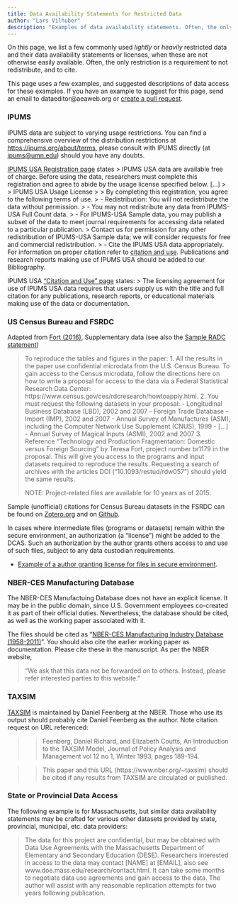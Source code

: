 ```yaml
---
title: Data Availability Statements for Restricted Data
author: "Lars Vilhuber"
description: "Examples of data availability statements. Often, the only restriction is a requirement to not redistribute, and to cite."
---
```


On this page, we list a few commonly used *lightly* or *heavily* restricted data and their data availability statements or licenses, when these are not otherwise easily available. Often, the only restriction is a requirement to not redistribute, and to cite. 

This page uses a few examples, and suggested descriptions of data access for these examples. If you have an example to suggest for this page, send an email to dataeditor@aeaweb.org or [create a pull request](https://github.com/social-science-data-editors/guidance/pulls/new).

### IPUMS

IPUMS data are subject to varying usage restrictions. You can find a comprehensive overview of the distribution restrictions at [https://ipums.org/about/terms](https://ipums.org/about/terms), please consult with IPUMS directly  (at [ipums@umn.edu](mailto:ipums@umn.edu)) should you have any doubts.


[IPUMS USA Registration page](https://uma.pop.umn.edu/usa/user/new?return_url=https%3A%2F%2Fusa.ipums.org%2Fusa-action%2Fmenu) states
> IPUMS USA data are available free of charge. Before using the data, researchers must complete this registration and agree to abide by the usage license specified below. [...] 
>
> IPUMS USA Usage License
>
> By completing this registration, you agree to the following terms of use.
> - Redistribution: You will not redistribute the data without permission.
>   - You may not redistribute any data from IPUMS-USA Full Count data. 
>  - For IPUMS-USA Sample data, you may publish a subset of the data to meet journal requirements for accessing data related to a particular publication. 
> Contact us for permission for any other redistribution of IPUMS-USA Sample data; we will consider requests for free and commercial redistribution.
> - Cite the IPUMS USA data appropriately. For information on proper citation refer to [citation and use](https://usa.ipums.org/usa/cite.shtml). Publications and research reports making use of IPUMS USA should be added to our Bibliography. 

IPUMS USA ["Citation and Use" page](https://usa.ipums.org/usa/cite.shtml) states:
> The licensing agreement for use of IPUMS USA data requires that users supply us with the title and full citation for any publications, research reports, or educational materials making use of the data or documentation.

### US Census Bureau and FSRDC

Adapted from [Fort (2016)](https://doi.org/10.1093/restud/rdw057), Supplementary data (see also the [Sample RADC statement](../Samples/samples/sample_radc_statement2.md ))


> To reproduce the tables and figures in the paper:
> 1. All the results in the paper use confidential microdata from the U.S. Census Bureau. To gain
access to the Census microdata, follow the directions here on how to write a proposal for access
to the data via a Federal Statistical Research Data Center:
https://www.census.gov/ces/rdcresearch/howtoapply.html.
>2. You must request the following datasets in your proposal:
>   - Longitudinal Business Database (LBD), 2002 and 2007
>   - Foreign Trade Database – Import (IMP), 2002 and 2007
>   - Annual Survey of Manufactures (ASM), including the Computer Network Use      Supplement (CNUS), 1999
>   - [...]
>   - Annual Survey of Magical Inputs (ASMI), 2002 and 2007
>3. Reference “Technology and Production Fragmentation: Domestic versus Foreign   Sourcing” by Teresa Fort, project number br1179 in the proposal. This will give you access to   the programs and input datasets required to reproduce the results. Requesting a search of archives   with the articles DOI ("10.1093/restud/rdw057") should yield the same results. 
>
>   NOTE: Project-related files are available for 10 years as of 2015. 

Sample (unofficial) citations for Census Bureau datasets in the FSRDC can be found on [Zotero.org](https://www.zotero.org/groups/2245704/fsrdc/library) and on [Github](https://github.com/ncrncornell/cms-to-bib).

In cases where intermediate files (programs or datasets) remain within the secure environment, an authorization (a "license") might be added to the DCAS. Such an authorization by the author grants others access to and use of such files, subject to any data custodian requirements. 

- [Example of a author granting license for files in secure environment](../Samples/sample_radc_statement1.md).


### NBER-CES Manufacturing Database

The NBER-CES Manufactuing Database does not have an explicit license. It may be in the public domain, since U.S. Government employees co-created it as part of their official duties. Nevertheless, the database should be cited, as well as the working paper associated with it.

The files should be cited as "[NBER-CES Manufacturing Industry Database (1958-2011)](https://www.nber.org/nberces/)". You should also cite the earlier working paper as documentation. Please cite these in the manuscript. As per the NBER website, 

> "We ask that this data not be forwarded on to others. Instead, please refer interested parties to this website."

### TAXSIM

[TAXSIM](https://www.nber.org/~taxsim) is maintained by Daniel Feenberg at the NBER. Those who use its output should probably cite Daniel Feenberg as the author. Note citation request on URL referenced:

> > Feenberg, Daniel Richard, and Elizabeth Coutts, An Introduction to the TAXSIM Model, Journal of Policy Analysis and Management vol 12 no 1, Winter 1993, pages 189-194.

> > This paper and this URL (https://www.nber.org/~taxsim) should be cited if any results from TAXSIM are circulated or published. 

### State or Provincial Data Access

The following example is for Massachusetts, but similar data availability statements may be crafted for various other datasets provided by state, provincial, municipal, etc. data providers:

> The data for this project are confidential, but may be obtained with Data Use Agreements with the Massachusetts Department of Elementary and Secondary Education (DESE). Researchers interested in access to the data may contact [NAME] at [EMAIL], also see www.doe.mass.edu/research/contact.html. It can take some months to negotiate data use agreements and gain access to the data. The author will assist with any reasonable replication attempts for two years following publication.
